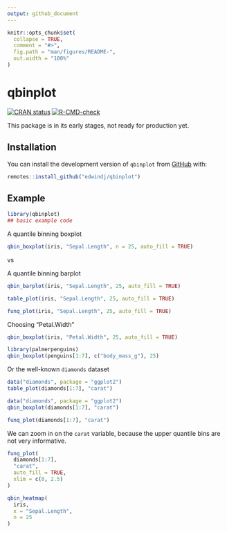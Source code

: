 ```yaml
---
output: github_document
---
```


<!-- README.md is generated from README.Rmd. Please edit that file -->

```r
knitr::opts_chunk$set(
  collapse = TRUE,
  comment = "#>",
  fig.path = "man/figures/README-",
  out.width = "100%"
)
```

# qbinplot

<!-- badges: start -->

[![CRAN status](https://www.r-pkg.org/badges/version/qbinplot)](https://CRAN.R-project.org/package=qbinplot) [![R-CMD-check](https://github.com/edwindj/qbinplot/actions/workflows/R-CMD-check.yaml/badge.svg)](https://github.com/edwindj/qbinplot/actions/workflows/R-CMD-check.yaml)

<!-- badges: end -->

This package is in its early stages, not ready for production yet.

## Installation

You can install the development version of `qbinplot` from [GitHub](https://github.com/) with:

``` r
remotes::install_github("edwindj/qbinplot")
```

## Example

```r
library(qbinplot)
## basic example code
```

A quantile binning boxplot

```r
qbin_boxplot(iris, "Sepal.Length", n = 25, auto_fill = TRUE)
```

vs

A quantile binning barplot

```r
qbin_barplot(iris, "Sepal.Length", 25, auto_fill = TRUE)
```

```r
table_plot(iris, "Sepal.Length", 25, auto_fill = TRUE)
```

```r
funq_plot(iris, "Sepal.Length", 25, auto_fill = TRUE)
```

Choosing "Petal.Width"

```r
qbin_boxplot(iris, "Petal.Width", 25, auto_fill = TRUE)
```

```r
library(palmerpenguins)
qbin_boxplot(penguins[1:7], c("body_mass_g"), 25)
```


Or the well-known `diamonds` dataset

```r
data("diamonds", package = "ggplot2")
table_plot(diamonds[1:7], "carat")
```

```r
data("diamonds", package = "ggplot2")
qbin_boxplot(diamonds[1:7], "carat")
```

```r
funq_plot(diamonds[1:7], "carat")
```

We can zoom in on the `carat` variable, because the upper quantile bins are not very informative.
```r
funq_plot(
  diamonds[1:7], 
  "carat", 
  auto_fill = TRUE,
  xlim = c(0, 2.5)
)
```

```r
qbin_heatmap(
  iris,
  x = "Sepal.Length",
  n = 25
)
```

